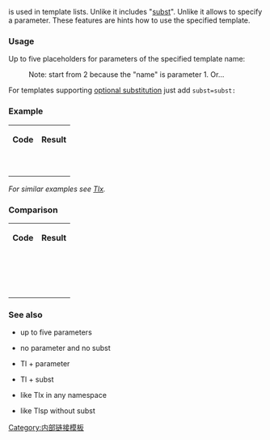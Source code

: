 {{Documentation subpage}}

{{Tlx|{{PAGENAME}}}} is used in template lists. Unlike 
{{Tlx|Tlp}} it includes "[[WP:SUBST|subst]]". Unlike
{{Tlx|Tls}} it allows to specify a parameter. These
features are hints how to use the specified template.

=== Usage ===

;Up to five placeholders for parameters of the specified template name&#58;
:{{Tlx|{{PAGENAME}}|template name}}
:{{Tlx|{{PAGENAME}}|template name|param}}
:{{Tlx|{{PAGENAME}}|template name|1|2|3|4|5}}
:{{Tlx|{{PAGENAME}}|template name|3=2=param=value}}  Note: start from 2 because the "name" is parameter 1. Or...
:{{Tlx|{{PAGENAME}}|template name|param&amp;#61;value}}
;For templates supporting [[Help:Substitution#Optional_substitution|optional substitution]] just add <tt>subst=subst:</tt>
:{{Tlx|{{PAGENAME}}|template name|1|2|3|6=subst=subst:}}

=== Example ===
<!-- some magic here where Tlx talks about Tlsp,
     Tlx has the same limitations wrt parameters -->
{|
| '''Code'''
| '''Result'''
|-
| {{Tlx|tlsp|template}}
| {{tlsp|template}}
|-
| {{Tlx|tlsp|template|1st|2nd|3rd|4th|5th}}
| {{tlsp|template|1st|2nd|3rd|4th|5th}}
|-
| {{Tlx|tlsp|template|3=2=param=value}}
| {{tlsp|template|2=param=value}}
|-
| {{Tlx|tlsp|template|param&amp;#61;value}}
| {{tlsp|template|param&#61;value}}
|-
| {{Tlx|tlsp|template|1|2|3&amp;#124;okay}}
| {{tlsp|template|1|2|3&#124;okay}}
|-
| {{Tlx|tlsp|template|1|2|3|4|5|too many}}
| {{tlsp|template|1|2|3|4|5|too many}}
|-
| {{Tlx|tlsp|template|1|2|3|4|5|8=subst=subst:}}
| {{tlsp|template|1|2|3|4|5|subst=subst:}}
|}

''For similar examples see [[Template talk:Tlx#Example|Tlx]].''

=== Comparison ===
{|
| '''Code'''
| '''Result'''
|-
| {{Tlx|tl|x0}}
| {{tl|x0}}
|-
| {{Tlx|tlp|x1|param}}
| {{tlp|x1|param}}
|-
| {{Tlx|tls|x0}}
| {{tls|x0}}
|-
| {{Tlx|tlsp|x3|1st|2nd|3rd|4th|5th}}
| {{tlsp|x3|1st|2nd|3rd|4th|5th}}
|-
| {{Tlx|tlu|template:x3|1st|2nd|3rd}} &#160;
| {{tlu|template:x3|1st|2nd|3rd}}
|-
| {{Tlx|tlx|x3|1st|2nd|3rd}}
| {{tlx|x3|1st|2nd|3rd}}
|}{{brClear}}

=== See also ===

* {{Lts|{{PAGENAME}}}} up to five parameters
* {{Lts|Tl}} no parameter and no subst
* {{Lts|Tlp}} Tl + parameter
* {{Lts|Tls}} Tl + subst
* {{Lts|Tlu}} like Tlx in any namespace
* {{Lts|Tlx}} like Tlsp without subst

<includeonly>
[[Category:内部链接模板]]

</includeonly>